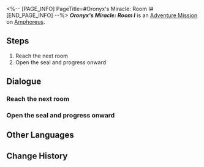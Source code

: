<%-- [PAGE_INFO]
PageTitle=#Oronyx's Miracle: Room I#
[END_PAGE_INFO] --%>
{{Stub|Dialogue.}}
{{Mission Infobox
|id            = 8030105
|title         = 
|image         = <!--Mission Oronyx's Miracle Room I.png-->
|type          = Adventure
|event_name    = 
|chapter       = 
|requirements  = {{subst:void|<!--Unknown: {"Type":"Manual"}-->}}
|summary       = <!--official mission summary from Fate's Atlas-->
|characters    = Damionis; Trailblazer
|startLocation = [[Amphoreus]] - [[Oronyx's Miracle: Room I]]
|world         = Amphoreus
|area          = Oronyx's Miracle: Room I
|prev          = 
|next          = 
|rewards       = 
}}
'''''Oronyx's Miracle: Room I''''' is an [[Adventure Mission]] on [[Amphoreus]].

==Steps==
# Reach the next room
# Open the seal and progress onward

<!--
==Gameplay Notes==

--><!--
==Trial Character==

-->
==Dialogue==
{{Stub Dialogue}}
===Reach the next room{{subst:void|<!--803010501-->}}===
{{Mission Description|type=adventure|location=Oronyx's Miracle: Room I|Damionis has lost all enthusiasm. Fortunately, victory lies just ahead... Surely?}}
{{Dialogue Start}}
:{{tx}}
{{Dialogue End}}

===Open the seal and progress onward{{subst:void|<!--803010502-->}}===
{{Dialogue Start}}
:{{tx}}
{{Dialogue End}}

==Other Languages==
{{Other Languages
|en   = Oronyx's Miracle: Room I
|zhs  = 欧洛尼斯奇迹-房间Ⅰ
|zht  = 歐洛尼斯奇跡-房間Ⅰ
|ja   = オロニクスの神跡：部屋I
|ko   = 오로닉스의 기적-방Ⅰ
|es   = Milagro de Oronix: sala I
|fr   = Salle I du Miracle d'Oronyx
|ru   = Чудо Оронис I
|th   = ปาฏิหาริย์ Oronyx: ห้อง I
|vi   = Kỳ Tích Của Oronyx: Phòng I
|de   = Oronyx’ Wunder: Raum I
|id   = Keajaiban Oronyx: Ruangan I
|pt   = Milagre de Oronyx: Sala I
}}

==Change History==
{{Change History|3.0}}
